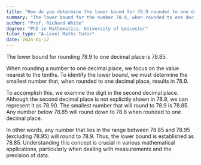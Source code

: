 ```yaml
---
title: "How do you determine the lower bound for 78.9 rounded to one decimal place?"
summary: "The lower bound for the number 78.9, when rounded to one decimal place, is 78.85."
author: "Prof. Richard White"
degree: "PhD in Mathematics, University of Leicester"
tutor_type: "A-Level Maths Tutor"
date: 2024-01-17
---
```


The lower bound for rounding $78.9$ to one decimal place is $78.85$.

When rounding a number to one decimal place, we focus on the value nearest to the tenths. To identify the lower bound, we must determine the smallest number that, when rounded to one decimal place, results in $78.9$.

To accomplish this, we examine the digit in the second decimal place. Although the second decimal place is not explicitly shown in $78.9$, we can represent it as $78.90$. The smallest number that will round to $78.9$ is $78.85$. Any number below $78.85$ will round down to $78.8$ when rounded to one decimal place.

In other words, any number that lies in the range between $78.85$ and $78.95$ (excluding $78.95$) will round to $78.9$. Thus, the lower bound is established as $78.85$. Understanding this concept is crucial in various mathematical applications, particularly when dealing with measurements and the precision of data.
    
